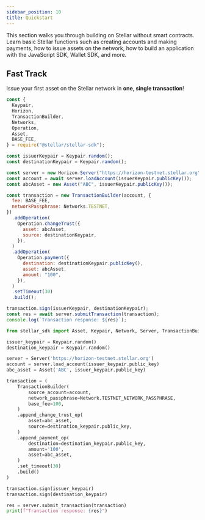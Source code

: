 ```yaml
---
sidebar_position: 10
title: Quickstart
---
```



This section walks you through building on Stellar without smart contracts. Learn basic Stellar functions such as creating accounts and making payments, how to issue assets on the network, how to build an application with the JavaScript SDK, Wallet SDK, and more.

## Fast Track

Issue your first asset on the Stellar network in **one, single transaction**!

<CodeExample>

```js
const {
  Keypair,
  Horizon,
  TransactionBuilder,
  Networks,
  Operation,
  Asset,
  BASE_FEE,
} = require("@stellar/stellar-sdk");

const issuerKeypair = Keypair.random();
const destinationKeypair = Keypair.random();

const server = new Horizon.Server("https://horizon-testnet.stellar.org");
const account = await server.loadAccount(issuerKeypair.publicKey());
const abcAsset = new Asset("ABC", issuerKeypair.publicKey());

const transaction = new TransactionBuilder(account, {
  fee: BASE_FEE,
  networkPassphrase: Networks.TESTNET,
})
  .addOperation(
    Operation.changeTrust({
      asset: abcAsset,
      source: destinationKeypair,
    }),
  )
  .addOperation(
    Operation.payment({
      destination: destinationKeypair.publicKey(),
      asset: abcAsset,
      amount: "100",
    }),
  )
  .setTimeout(30)
  .build();

transaction.sign(issuerKeypair, destinationKeypair);
const res = await server.submitTransaction(transaction);
console.log(`Transaction response: ${res}`);
```

```python
from stellar_sdk import Asset, Keypair, Network, Server, TransactionBuilder

issuer_keypair = Keypair.random()
destination_keypair = Keypair.random()

server = Server('https://horizon-testnet.stellar.org')
account = server.load_account(issuer_keypair.public_key)
abc_asset = Asset('ABC', issuer_keypair.public_key)

transaction = (
    TransactionBuilder(
        source_account=account,
        network_passphrase=Network.TESTNET_NETWORK_PASSPHRASE,
        base_fee=100,
    )
    .append_change_trust_op(
        asset=abc_asset,
        source=destination_keypair.public_key,
    )
    .append_payment_op(
        destination=destination_keypair.public_key,
        amount='100',
        asset=abc_asset,
    )
    .set_timeout(30)
    .build()
)

transaction.sign(issuer_keypair)
transaction.sign(destination_keypair)

res = server.submit_transaction(transaction)
print(f"Transaction response: {res}")
```

</CodeExample>
